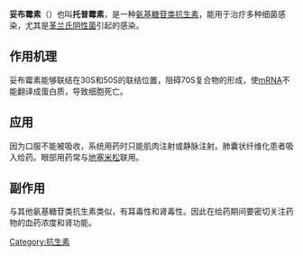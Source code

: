 {{expand|time=2011-05-19T09:38:20+00:00}}
{{drugbox
| IUPAC_name = O-3-氨基-3-脱氧-α-O-葡吡喃糖基-(1→6)-O-[2,6-二氨基-2,3,6-三脱氧-α-D-核-己吡喃糖基-(1→4)]-2-脱氧-D-链霉胺
| image = Tobramycin.svg
| PubChem = 5496
| DrugBank = APRD00582
| CAS_number_Ref = {{cascite|correct|??}}
| CAS_number = 32986-56-4
| ATC_prefix = J01
| ATC_suffix = GB01
| ATC_supplemental =  {{ATC|S01|AA12}}
| PubChem2 = 36294
| DrugBank_Ref = {{drugbankcite|correct|drugbank}}
| DrugBank2 = DB00684
| ChemSpiderID_Ref = {{chemspidercite|correct|chemspider}}
| ChemSpiderID = 33377
| UNII_Ref = {{fdacite|correct|FDA}}
| UNII = VZ8RRZ51VK
| KEGG_Ref = {{keggcite|correct|kegg}}
| KEGG = D00063
| ChEBI_Ref = {{ebicite|correct|EBI}}
| ChEBI = 28864
| ChEMBL_Ref = {{ebicite|correct|EBI}}
| ChEMBL = 1747
| C=18 | H=37 | N=5 | O=9
| molecular_weight = 467.515 g/mol
| bioavailability = 
| protein_bound = < 30%
| metabolism = 
| elimination_half-life = 
Neonates < 1200 g: 11 hrs; > 1200 g 2-9 hrs
Adults: 2-3 hours; longer with impaired renal function
| pregnancy_category = D (注射、吸入); B (咽部用药) <small>([[US|US]])</small>
| legal_status = 
| routes_of_administration = 静注, 肌注, 吸入, 眼部用药
}}

'''妥布霉素'''（{{lang|en|Tobramycin}}）也叫'''托普霉素'''，是一种[[氨基糖苷类抗生素|氨基糖苷类抗生素]]，能用于治疗多种细菌感染，尤其是[[革兰氏阴性菌|革兰氏阴性菌]]引起的感染。

== 作用机理 ==
妥布霉素能够联结在30S和50S的联结位置，阻碍70S复合物的形成，使[[mRNA|mRNA]]不能翻译成蛋白质，导致细胞死亡。

== 应用 ==
因为口服不能被吸收，系统用药时只能肌肉注射或静脉注射。肺囊状纤维化患者吸入给药。眼部用药常与[[地塞米松|地塞米松]]联用。

== 副作用 ==
与其他氨基糖苷类抗生素类似，有耳毒性和肾毒性。因此在给药期间要密切关注药物的血药浓度和肾功能。

{{糖类}}

[[Category:抗生素|Category:抗生素]]